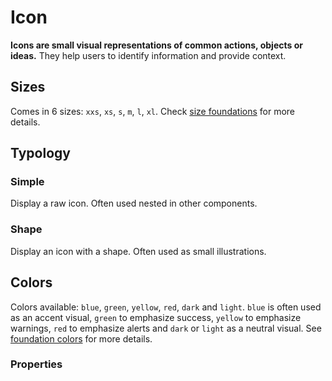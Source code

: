 # Icon

**Icons are small visual representations of common actions, objects or ideas.**
They help users to identify information and provide context.

## Sizes

Comes in 6 sizes: `xxs`, `xs`, `s`, `m`, `l`, `xl`.
Check [size foundations](/product/foundations/size) for more details.

## Typology

### Simple

Display a raw icon. Often used nested in other components.

<DemoBlock orientation="horizontal" demo="simple" withThemeSwitcher />

### Shape

Display an icon with a shape. Often used as small illustrations.

<DemoBlock orientation="horizontal" demo="shape" withThemeSwitcher />

## Colors

Colors available: `blue`, `green`, `yellow`, `red`, `dark` and `light`.
`blue` is often used as an accent visual, `green` to emphasize success, `yellow` to emphasize warnings, `red` to emphasize alerts and `dark` or `light` as a neutral visual.
See [foundation colors](/product/foundations/color) for more details.

<DemoBlock orientation="horizontal" demo="colors" withThemeSwitcher/>

### Properties

<PropTable component="Icon" />
